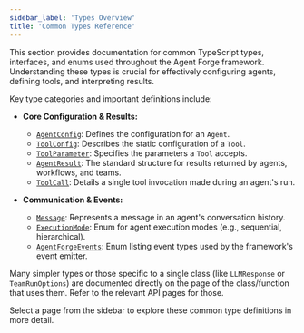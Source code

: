 ```yaml
---
sidebar_label: 'Types Overview'
title: 'Common Types Reference'
---
```


This section provides documentation for common TypeScript types, interfaces, and enums used throughout the Agent Forge framework. Understanding these types is crucial for effectively configuring agents, defining tools, and interpreting results.

Key type categories and important definitions include:

*   **Core Configuration & Results:**
    *   [`AgentConfig`](./core-types.mdx#agentconfig-interface): Defines the configuration for an `Agent`.
    *   [`ToolConfig`](./core-types.mdx#toolconfig-interface): Describes the static configuration of a `Tool`.
    *   [`ToolParameter`](./core-types.mdx#toolparameter-interface): Specifies the parameters a `Tool` accepts.
    *   [`AgentResult`](./core-types.mdx#agentresult-interface): The standard structure for results returned by agents, workflows, and teams.
    *   [`ToolCall`](./core-types.mdx#toolcall-interface): Details a single tool invocation made during an agent's run.

*   **Communication & Events:**
    *   [`Message`](./communication-types.mdx#message-interface): Represents a message in an agent's conversation history.
    *   [`ExecutionMode`](./communication-types.mdx#executionmode-enum): Enum for agent execution modes (e.g., sequential, hierarchical).
    *   [`AgentForgeEvents`](./communication-types.mdx#agentforgeevents-enum): Enum listing event types used by the framework's event emitter.

Many simpler types or those specific to a single class (like `LLMResponse` or `TeamRunOptions`) are documented directly on the page of the class/function that uses them. Refer to the relevant API pages for those.

Select a page from the sidebar to explore these common type definitions in more detail. 